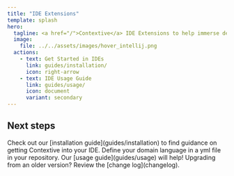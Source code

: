 ```yaml
---
title: "IDE Extensions"
template: splash
hero:
  tagline: <a href="/">Contextive</a> IDE Extensions to help immerse developers in the language of their domains.
  image:
    file: ../../assets/images/hover_intellij.png
  actions:
    - text: Get Started in IDEs
      link: guides/installation/
      icon: right-arrow
    - text: IDE Usage Guide
      link: guides/usage/
      icon: document
      variant: secondary
---
```



## Next steps

<CardGrid stagger>
	<Card title="Install" icon="down-caret">
		Check out our [installation guide](guides/installation) to find guidance on getting Contextive into your IDE.
	</Card>
	<Card title="Define" icon="pencil">
		Define your domain language in a yml file in your repository. Our [usage guide](guides/usage) will help!
	</Card>
  <Card title="Change Log" icon="rocket">
		Upgrading from an older version? Review the [change log](changelog).
	</Card>
</CardGrid>
